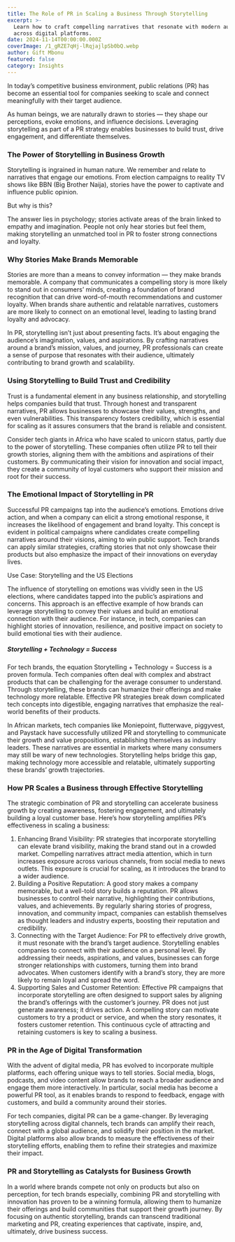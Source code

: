 ```yaml
---
title: The Role of PR in Scaling a Business Through Storytelling
excerpt: >-
  Learn how to craft compelling narratives that resonate with modern audiences
  across digital platforms.
date: 2024-11-14T00:00:00.000Z
coverImage: /1_gRZE7qHj-lRqjajlpSb0bQ.webp
author: Gift Mbonu
featured: false
category: Insights
---
```


In today’s competitive business environment, public relations (PR) has become an essential tool for companies seeking to scale and connect meaningfully with their target audience.

As human beings, we are naturally drawn to stories — they shape our perceptions, evoke emotions, and influence decisions. Leveraging storytelling as part of a PR strategy enables businesses to build trust, drive engagement, and differentiate themselves.

### The Power of Storytelling in Business Growth

Storytelling is ingrained in human nature. We remember and relate to narratives that engage our emotions. From election campaigns to reality TV shows like BBN (Big Brother Naija), stories have the power to captivate and influence public opinion.

But why is this?

The answer lies in psychology; stories activate areas of the brain linked to empathy and imagination. People not only hear stories but feel them, making storytelling an unmatched tool in PR to foster strong connections and loyalty.

### Why Stories Make Brands Memorable

Stories are more than a means to convey information — they make brands memorable. A company that communicates a compelling story is more likely to stand out in consumers’ minds, creating a foundation of brand recognition that can drive word-of-mouth recommendations and customer loyalty. When brands share authentic and relatable narratives, customers are more likely to connect on an emotional level, leading to lasting brand loyalty and advocacy.

In PR, storytelling isn’t just about presenting facts. It’s about engaging the audience’s imagination, values, and aspirations. By crafting narratives around a brand’s mission, values, and journey, PR professionals can create a sense of purpose that resonates with their audience, ultimately contributing to brand growth and scalability.

### Using Storytelling to Build Trust and Credibility

Trust is a fundamental element in any business relationship, and storytelling helps companies build that trust. Through honest and transparent narratives, PR allows businesses to showcase their values, strengths, and even vulnerabilities. This transparency fosters credibility, which is essential for scaling as it assures consumers that the brand is reliable and consistent.

Consider tech giants in Africa who have scaled to unicorn status, partly due to the power of storytelling. These companies often utilize PR to tell their growth stories, aligning them with the ambitions and aspirations of their customers. By communicating their vision for innovation and social impact, they create a community of loyal customers who support their mission and root for their success.

### The Emotional Impact of Storytelling in PR

Successful PR campaigns tap into the audience’s emotions. Emotions drive action, and when a company can elicit a strong emotional response, it increases the likelihood of engagement and brand loyalty. This concept is evident in political campaigns where candidates create compelling narratives around their visions, aiming to win public support. Tech brands can apply similar strategies, crafting stories that not only showcase their products but also emphasize the impact of their innovations on everyday lives.

Use Case: Storytelling and the US Elections

The influence of storytelling on emotions was vividly seen in the US elections, where candidates tapped into the public’s aspirations and concerns. This approach is an effective example of how brands can leverage storytelling to convey their values and build an emotional connection with their audience. For instance, in tech, companies can highlight stories of innovation, resilience, and positive impact on society to build emotional ties with their audience.

##### Storytelling + Technology = Success

For tech brands, the equation Storytelling + Technology = Success is a proven formula. Tech companies often deal with complex and abstract products that can be challenging for the average consumer to understand. Through storytelling, these brands can humanize their offerings and make technology more relatable. Effective PR strategies break down complicated tech concepts into digestible, engaging narratives that emphasize the real-world benefits of their products.

In African markets, tech companies like Moniepoint, flutterwave, piggyvest, and Paystack have successfully utilized PR and storytelling to communicate their growth and value propositions, establishing themselves as industry leaders. These narratives are essential in markets where many consumers may still be wary of new technologies. Storytelling helps bridge this gap, making technology more accessible and relatable, ultimately supporting these brands’ growth trajectories.

### How PR Scales a Business through Effective Storytelling

The strategic combination of PR and storytelling can accelerate business growth by creating awareness, fostering engagement, and ultimately building a loyal customer base. Here’s how storytelling amplifies PR’s effectiveness in scaling a business:

1. Enhancing Brand Visibility: PR strategies that incorporate storytelling can elevate brand visibility, making the brand stand out in a crowded market. Compelling narratives attract media attention, which in turn increases exposure across various channels, from social media to news outlets. This exposure is crucial for scaling, as it introduces the brand to a wider audience.
2. Building a Positive Reputation: A good story makes a company memorable, but a well-told story builds a reputation. PR allows businesses to control their narrative, highlighting their contributions, values, and achievements. By regularly sharing stories of progress, innovation, and community impact, companies can establish themselves as thought leaders and industry experts, boosting their reputation and credibility.
3. Connecting with the Target Audience: For PR to effectively drive growth, it must resonate with the brand’s target audience. Storytelling enables companies to connect with their audience on a personal level. By addressing their needs, aspirations, and values, businesses can forge stronger relationships with customers, turning them into brand advocates. When customers identify with a brand’s story, they are more likely to remain loyal and spread the word.
4. Supporting Sales and Customer Retention: Effective PR campaigns that incorporate storytelling are often designed to support sales by aligning the brand’s offerings with the customer’s journey. PR does not just generate awareness; it drives action. A compelling story can motivate customers to try a product or service, and when the story resonates, it fosters customer retention. This continuous cycle of attracting and retaining customers is key to scaling a business.

### PR in the Age of Digital Transformation

With the advent of digital media, PR has evolved to incorporate multiple platforms, each offering unique ways to tell stories. Social media, blogs, podcasts, and video content allow brands to reach a broader audience and engage them more interactively. In particular, social media has become a powerful PR tool, as it enables brands to respond to feedback, engage with customers, and build a community around their stories.

For tech companies, digital PR can be a game-changer. By leveraging storytelling across digital channels, tech brands can amplify their reach, connect with a global audience, and solidify their position in the market. Digital platforms also allow brands to measure the effectiveness of their storytelling efforts, enabling them to refine their strategies and maximize their impact.

### PR and Storytelling as Catalysts for Business Growth

In a world where brands compete not only on products but also on perception, for tech brands especially, combining PR and storytelling with innovation has proven to be a winning formula, allowing them to humanize their offerings and build communities that support their growth journey. By focusing on authentic storytelling, brands can transcend traditional marketing and PR, creating experiences that captivate, inspire, and, ultimately, drive business success.
